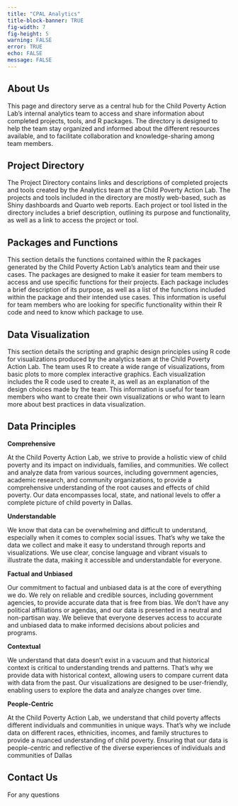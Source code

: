 ```yaml
---
title: "CPAL Analytics"
title-block-banner: TRUE
fig-width: 7
fig-height: 5
warning: FALSE
error: TRUE
echo: FALSE
message: FALSE
---
```


## About Us

This page and directory serve as a central hub for the Child Poverty Action Lab's internal analytics team to access and share information about completed projects, tools, and R packages. The directory is designed to help the team stay organized and informed about the different resources available, and to facilitate collaboration and knowledge-sharing among team members.

## Project Directory

The Project Directory contains links and descriptions of completed projects and tools created by the Analytics team at the Child Poverty Action Lab. The projects and tools included in the directory are mostly web-based, such as Shiny dashboards and Quarto web reports. Each project or tool listed in the directory includes a brief description, outlining its purpose and functionality, as well as a link to access the project or tool.

## Packages and Functions

This section details the functions contained within the R packages generated by the Child Poverty Action Lab's analytics team and their use cases. The packages are designed to make it easier for team members to access and use specific functions for their projects. Each package includes a brief description of its purpose, as well as a list of the functions included within the package and their intended use cases. This information is useful for team members who are looking for specific functionality within their R code and need to know which package to use.

## Data Visualization

This section details the scripting and graphic design principles using R code for visualizations produced by the analytics team at the Child Poverty Action Lab. The team uses R to create a wide range of visualizations, from basic plots to more complex interactive graphics. Each visualization includes the R code used to create it, as well as an explanation of the design choices made by the team. This information is useful for team members who want to create their own visualizations or who want to learn more about best practices in data visualization.

## Data Principles

**Comprehensive**

At the Child Poverty Action Lab, we strive to provide a holistic view of child poverty and its impact on individuals, families, and communities. We collect and analyze data from various sources, including government agencies, academic research, and community organizations, to provide a comprehensive understanding of the root causes and effects of child poverty. Our data encompasses local, state, and national levels to offer a complete picture of child poverty in Dallas.

**Understandable**

We know that data can be overwhelming and difficult to understand, especially when it comes to complex social issues. That's why we take the data we collect and make it easy to understand through reports and visualizations. We use clear, concise language and vibrant visuals to illustrate the data, making it accessible and understandable for everyone.

**Factual and Unbiased**

Our commitment to factual and unbiased data is at the core of everything we do. We rely on reliable and credible sources, including government agencies, to provide accurate data that is free from bias. We don't have any political affiliations or agendas, and our data is presented in a neutral and non-partisan way. We believe that everyone deserves access to accurate and unbiased data to make informed decisions about policies and programs.

**Contextual**

We understand that data doesn't exist in a vacuum and that historical context is critical to understanding trends and patterns. That's why we provide data with historical context, allowing users to compare current data with data from the past. Our visualizations are designed to be user-friendly, enabling users to explore the data and analyze changes over time.

**People-Centric**

At the Child Poverty Action Lab, we understand that child poverty affects different individuals and communities in unique ways. That's why we include data on different races, ethnicities, incomes, and family structures to provide a nuanced understanding of child poverty. Ensuring that our data is people-centric and reflective of the diverse experiences of individuals and communities of Dallas

## Contact Us

For any questions 
